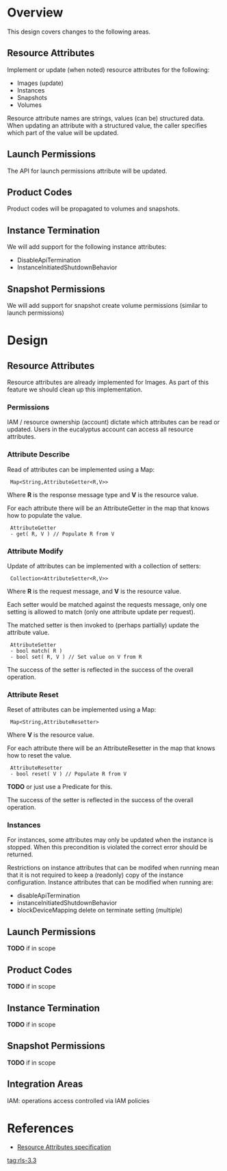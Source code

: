 = Overview =
This design covers changes to the following areas.

== Resource Attributes ==
Implement or update (when noted) resource attributes for the following:

* Images (update)
* Instances 
* Snapshots
* Volumes

Resource attribute names are strings, values (can be) structured data. When updating an attribute with a structured value, the caller specifies which part of the value will be updated.

== Launch Permissions ==
The API for launch permissions attribute will be updated.

== Product Codes ==
Product codes will be propagated to volumes and snapshots.

== Instance Termination ==
We will add support for the following instance attributes:

* DisableApiTermination
* InstanceInitiatedShutdownBehavior

== Snapshot Permissions ==
We will add support for snapshot create volume permissions (similar to launch permissions)

= Design =
== Resource Attributes ==
Resource attributes are already implemented for Images. As part of this feature we should clean up this implementation.

=== Permissions ===
IAM / resource ownership (account) dictate which attributes can be read or updated. Users in the eucalyptus account can access all resource attributes.

=== Attribute Describe ===
Read of attributes can be implemented using a Map:

  Map<String,AttributeGetter<R,V>>

Where '''R''' is the response message type and '''V''' is the resource value.

For each attribute there will be an AttributeGetter in the map that knows how to populate the value.

  AttributeGetter
  - get( R, V ) // Populate R from V

=== Attribute Modify ===
Update of attributes can be implemented with a collection of setters:

  Collection<AttributeSetter<R,V>>

Where '''R''' is the request message, and '''V''' is the resource value.

Each setter would be matched against the requests message, only one setting is allowed to match (only one attribute update per request).

The matched setter is then invoked to (perhaps partially) update the attribute value.

  AttributeSetter
  - bool match( R )
  - bool set( R, V ) // Set value on V from R

The success of the setter is reflected in the success of the overall operation.

=== Attribute Reset ===
Reset of attributes can be implemented using a Map:

  Map<String,AttributeResetter<V>>

Where '''V''' is the resource value.

For each attribute there will be an AttributeResetter in the map that knows how to reset the value.

  AttributeResetter
  - bool reset( V ) // Populate R from V

'''TODO''' or just use a Predicate for this.

The success of the setter is reflected in the success of the overall operation.

=== Instances ===
For instances, some attributes may only be updated when the instance is stopped. When this precondition is violated the correct error should be returned.

Restrictions on instance attributes that can be modifed when running mean that it is not required to keep a (readonly) copy of the instance configuration. Instance attributes that can be modified when running are:

* disableApiTermination
* instanceInitiatedShutdownBehavior
* blockDeviceMapping delete on terminate setting (multiple)

== Launch Permissions ==
'''TODO''' if in scope

== Product Codes ==
'''TODO''' if in scope

== Instance Termination ==
'''TODO''' if in scope

== Snapshot Permissions ==
'''TODO''' if in scope

== Integration Areas ==
IAM: operations access controlled via IAM policies

= References =
* [[features/rsrc-attributes/3.3/spec | Resource Attributes specification]]

[[tag:rls-3.3]]

